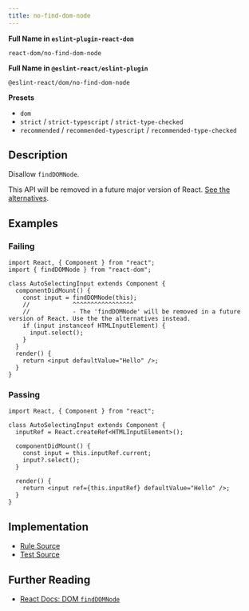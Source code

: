 ```yaml
---
title: no-find-dom-node
---
```


**Full Name in `eslint-plugin-react-dom`**

```plain copy
react-dom/no-find-dom-node
```

**Full Name in `@eslint-react/eslint-plugin`**

```plain copy
@eslint-react/dom/no-find-dom-node
```

**Presets**

- `dom`
- `strict` / `strict-typescript` / `strict-type-checked`
- `recommended` / `recommended-typescript` / `recommended-type-checked`

## Description

Disallow `findDOMNode`.

This API will be removed in a future major version of React. [See the alternatives](https://react.dev/reference/react-dom/findDOMNode#alternatives).

## Examples

### Failing

```tsx
import React, { Component } from "react";
import { findDOMNode } from "react-dom";

class AutoSelectingInput extends Component {
  componentDidMount() {
    const input = findDOMNode(this);
    //            ^^^^^^^^^^^^^^^^^
    //            - The 'findDOMNode' will be removed in a future version of React. Use the the alternatives instead.
    if (input instanceof HTMLInputElement) {
      input.select();
    }
  }
  render() {
    return <input defaultValue="Hello" />;
  }
}
```

### Passing

```tsx
import React, { Component } from "react";

class AutoSelectingInput extends Component {
  inputRef = React.createRef<HTMLInputElement>();

  componentDidMount() {
    const input = this.inputRef.current;
    input?.select();
  }

  render() {
    return <input ref={this.inputRef} defaultValue="Hello" />;
  }
}
```

## Implementation

- [Rule Source](https://github.com/Rel1cx/eslint-react/tree/main/packages/plugins/eslint-plugin-react-dom/src/rules/no-find-dom-node.ts)
- [Test Source](https://github.com/Rel1cx/eslint-react/tree/main/packages/plugins/eslint-plugin-react-dom/src/rules/no-find-dom-node.spec.ts)

## Further Reading

- [React Docs: DOM `findDOMNode`](https://react.dev/reference/react-dom/findDOMNode)
